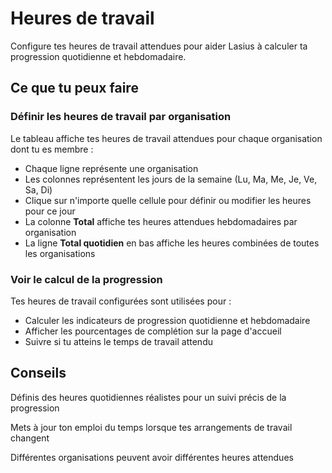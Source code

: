 # Heures de travail

Configure tes heures de travail attendues pour aider Lasius à calculer ta progression quotidienne et hebdomadaire.

## Ce que tu peux faire

### Définir les heures de travail par organisation
Le tableau affiche tes heures de travail attendues pour chaque organisation dont tu es membre :
- Chaque ligne représente une organisation
- Les colonnes représentent les jours de la semaine (Lu, Ma, Me, Je, Ve, Sa, Di)
- Clique sur n'importe quelle cellule pour définir ou modifier les heures pour ce jour
- La colonne **Total** affiche tes heures attendues hebdomadaires par organisation
- La ligne **Total quotidien** en bas affiche les heures combinées de toutes les organisations

### Voir le calcul de la progression
Tes heures de travail configurées sont utilisées pour :
- Calculer les indicateurs de progression quotidienne et hebdomadaire
- Afficher les pourcentages de complétion sur la page d'accueil
- Suivre si tu atteins le temps de travail attendu

## Conseils

<Tip>Définis des heures quotidiennes réalistes pour un suivi précis de la progression</Tip>

<Tip>Mets à jour ton emploi du temps lorsque tes arrangements de travail changent</Tip>

<Tip>Différentes organisations peuvent avoir différentes heures attendues</Tip>
